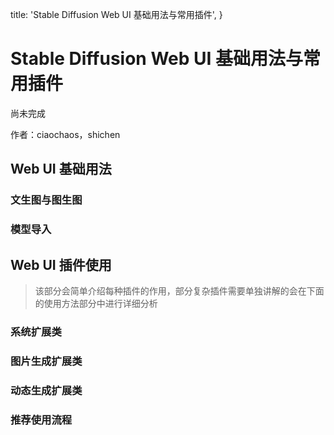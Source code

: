   title: 'Stable Diffusion Web UI 基础用法与常用插件',
}


# Stable Diffusion Web UI 基础用法与常用插件

<Note>
  尚未完成
</Note>

作者：ciaochaos，shichen


## Web UI 基础用法


### 文生图与图生图


### 模型导入


## Web UI 插件使用

> 该部分会简单介绍每种插件的作用，部分复杂插件需要单独讲解的会在下面的使用方法部分中进行详细分析


### 系统扩展类

### 图片生成扩展类

### 动态生成扩展类

### 推荐使用流程
